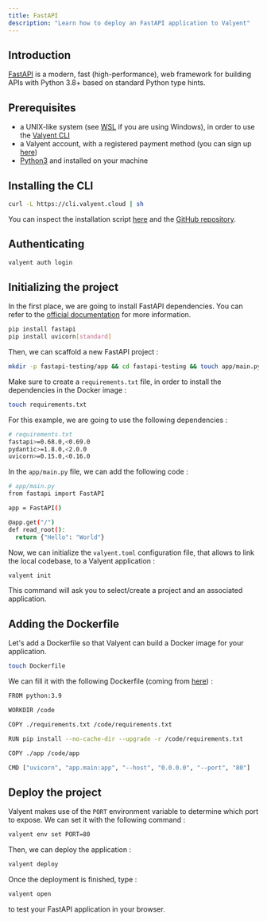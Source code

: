 ```yaml
---
title: FastAPI
description: "Learn how to deploy an FastAPI application to Valyent"
---
```


## Introduction

[FastAPI](https://fastapi.tiangolo.com) is a modern, fast (high-performance), web framework for building APIs with Python 3.8+ based on standard Python type hints.

## Prerequisites

- a UNIX-like system (see [WSL](https://learn.microsoft.com/en-us/windows/wsl/install) if you are using Windows), in order to use the [Valyent CLI](https://docs.valyent.cloud/cli)
- a Valyent account, with a registered payment method (you can sign up [here](https://console.valyent.cloud/auth/sign-up))
- [Python3](https://www.python.org) and installed on your machine

## Installing the CLI

```bash
curl -L https://cli.valyent.cloud | sh
```

You can inspect the installation script [here](https://cli.valyent.cloud) and the [GitHub repository](https://github.com/valyentdev/cli).

## Authenticating

```bash
valyent auth login
```

## Initializing the project

In the first place, we are going to install FastAPI dependencies. You can refer to the [official documentation](https://fastapi.tiangolo.com/tutorial/#install-fastapi) for more information.

```bash
pip install fastapi
pip install uvicorn[standard]
```

Then, we can scaffold a new FastAPI project :

```bash
mkdir -p fastapi-testing/app && cd fastapi-testing && touch app/main.py
```

Make sure to create a `requirements.txt` file, in order to install the dependencies in the Docker image :

```bash
touch requirements.txt
```

For this example, we are going to use the following dependencies :

```bash
# requirements.txt
fastapi>=0.68.0,<0.69.0
pydantic>=1.8.0,<2.0.0
uvicorn>=0.15.0,<0.16.0
```

In the `app/main.py` file, we can add the following code :

```bash
# app/main.py
from fastapi import FastAPI

app = FastAPI()

@app.get("/")
def read_root():
  return {"Hello": "World"}
```

Now, we can initialize the `valyent.toml` configuration file, that allows to link the local codebase, to a Valyent application :

```bash
valyent init
```

This command will ask you to select/create a project and an associated application.

## Adding the Dockerfile

Let's add a Dockerfile so that Valyent can build a Docker image for your application.

```bash
touch Dockerfile
```

We can fill it with the following Dockerfile (coming from [here](https://fastapi.tiangolo.com/deployment/docker/#dockerfile)) :

```bash
FROM python:3.9

WORKDIR /code

COPY ./requirements.txt /code/requirements.txt

RUN pip install --no-cache-dir --upgrade -r /code/requirements.txt

COPY ./app /code/app

CMD ["uvicorn", "app.main:app", "--host", "0.0.0.0", "--port", "80"]
```

## Deploy the project

Valyent makes use of the `PORT` environment variable to determine which port to expose. We can set it with the following command :

```bash
valyent env set PORT=80
```

Then, we can deploy the application :

```bash
valyent deploy
```

Once the deployment is finished, type :

```bash
valyent open
```

to test your FastAPI application in your browser.
